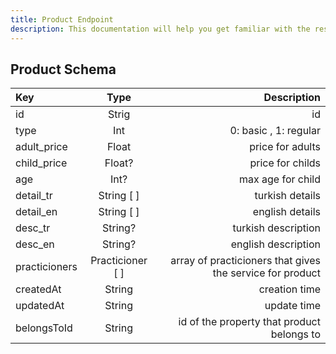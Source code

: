 ```yaml
---
title: Product Endpoint
description: This documentation will help you get familiar with the resources of the Hamampass Rest API and show you how to make different queries, so that you can get the most out of it.
---
```


## Product Schema

| Key           |       Type       |                                               Description |
| :------------ | :--------------: | --------------------------------------------------------: |
| id            |      Strig       |                                                        id |
| type          |       Int        |                                     0: basic , 1: regular |
| adult_price   |      Float       |                                          price for adults |
| child_price   |      Float?      |                                          price for childs |
| age           |       Int?       |                                         max age for child |
| detail_tr     |    String [ ]    |                                           turkish details |
| detail_en     |    String [ ]    |                                           english details |
| desc_tr       |     String?      |                                       turkish description |
| desc_en       |     String?      |                                       english description |
| practicioners | Practicioner [ ] | array of practicioners that gives the service for product |
| createdAt     |      String      |                                             creation time |
| updatedAt     |      String      |                                               update time |
| belongsToId   |      String      |                id of the property that product belongs to |
